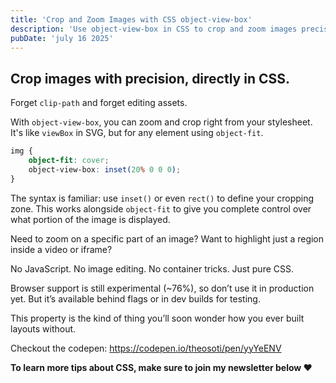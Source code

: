 ```yaml
---
title: 'Crop and Zoom Images with CSS object-view-box'
description: 'Use object-view-box in CSS to crop and zoom images precisely—no image editing, just clean, flexible layout control.'
pubDate: 'july 16 2025'
---
```



<Picture
	src="/short/07-2025/crop-images-precision.png"
	alt="Image cropped and zoomed using CSS object-view-box with object-fit for precise visual framing without editing"
	width="400"
	height="600"
	style="margin: 2em auto 1em auto; display: block; border: 4px solid var(--border)"
/>

## Crop images with precision, directly in CSS.

Forget `clip-path` and forget editing assets.

With `object-view-box`, you can zoom and crop right from your stylesheet.
It's like `viewBox` in SVG, but for any element using `object-fit`.

```css
img {
	object-fit: cover;
	object-view-box: inset(20% 0 0 0);
}
```

The syntax is familiar: use `inset()` or even `rect()` to define your cropping zone.
This works alongside `object-fit` to give you complete control over what portion of the image is displayed.

Need to zoom on a specific part of an image?
Want to highlight just a region inside a video or iframe?

No JavaScript. No image editing. No container tricks.
Just pure CSS.

Browser support is still experimental (~76%), so don’t use it in production yet.
But it’s available behind flags or in dev builds for testing.

This property is the kind of thing you’ll soon wonder how you ever built layouts without.

Checkout the codepen: https://codepen.io/theosoti/pen/yyYeENV

**To learn more tips about CSS, make sure to join my newsletter below ❤️**
